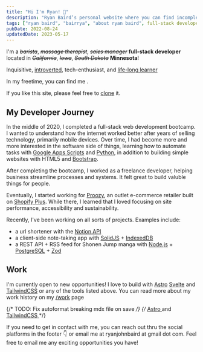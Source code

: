 ```yaml
---
title: "Hi I'm Ryan! 👋"
description: "Ryan Baird’s personal website where you can find incomplete and skewed information about him."
tags: ["ryan baird", "bairrya", "about ryan baird", full-stack developer]
pubDate: 2022-08-24
updatedDate: 2023-05-17
---
```



I'm a ~~_barista_~~, ~~_massage therapist_~~, ~~_sales manager_~~ **full-stack developer** located in ~~_California_~~, ~~_Iowa_~~, ~~_South Dakota_~~ **Minnesota**!

Inquisitive, [introverted](http://typelogic.com/intj.html "INTJ"), tech-enthusiast, and [life-long learner](https://www.gallup.com/cliftonstrengths/en/252293/learner-theme.aspx "Clifton Strengths: Life-long Learner")

In my freetime, you can find me <Hobbies client:load />.

If you like this site, please feel free to [clone](https://github.com/Rjbaird/ryanbaird "Github for ryanbaird.com") it.

## My Developer Journey

In the middle of 2020, I completed a full-stack web development bootcamp. I wanted to understand how the internet worked better after years of selling technology, primarily mobile devices. Over time, I had become more and more interested in the software side of things, learning how to automate tasks with [Google Apps Scripts](https://www.google.com/script/start/ "Google Apps Scripts") and [Python](https://www.python.org/ "Python"), in addition to building simple websites with HTML5 and [Bootstrap](https://getbootstrap.com/).

After completing the bootcamp, I worked as a freelance developer, helping business streamline processes and systems. It felt great to build valuble things for people.

Eventually, I started working for [Proozy](https://www.proozy.com/ "Proozy.com"), an outlet e-commerce retailer built on [Shopify Plus](https://www.shopify.com/plus). While there, I learned that I loved focusing on site performance, accessibility and sustainability.

Recently, I've been working on all sorts of projects.
Examples include:

-   a url shortener with the [Notion API](https://developers.notion.com/)
-   a client-side note-taking app with [SolidJS](https://www.solidjs.com/ "SolidJS") + [IndexedDB](https://developer.mozilla.org/en-US/docs/Web/API/IndexedDB_API "IndexedDB")
-   a REST API + RSS feed for Shonen Jump manga with [Node.js](https://nodejs.org/en) + [PostgreSQL](https://www.postgresql.org/) + [Zod](https://zod.dev/ "Zod")

## Work

I'm currently open to new opportunities! I love to build with [Astro](https://astro.build/ "Astro") [Svelte](https://svelte.dev/ "Svelte") and [TailwindCSS](https://tailwindcss.com/ "TailwindCSS") or any of the tools listed above. You can read more about my work history on my [/work](/work "Ryan's /work page") page

{/* TODO: Fix autoformat breaking mdx file on save */}
{/* <a href="https://astro.build/" target="_blank" rel="noopener noreferrer" class="inline-flex"> <span class="text-white">Astro</span> <Icon class="text-[#FF5D01] w-5 h-5 fill-current stroke-1" name="simple-icons:astro" /> </a> and <a href="https://tailwindcss.com/" target="_blank" rel="noopener noreferrer" class="inline-flex"> <span class="text-white">TailwindCSS</span> <Icon class="text-[#06B6D4] w-5 h-5 fill-current stroke-1" name="simple-icons:tailwindcss" /> </a> */}

If you need to get in contact with me, you can reach out thru the social platforms in the footer <span class="text-xl">👇</span> or email me at ryanjohnbaird at gmail dot com. Feel free to email me any exciting opportunities you have!
